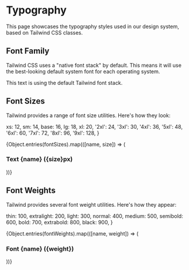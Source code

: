 
<Meta title="Tokens/Typography" />

# Typography

This page showcases the typography styles used in our design system, based on Tailwind CSS classes.

## Font Family

Tailwind CSS uses a "native font stack" by default. This means it will use the best-looking default system font for each operating system.


<p style={{ fontFamily }}>
  This text is using the default Tailwind font stack.
</p>

## Font Sizes

Tailwind provides a range of font size utilities. Here's how they look:

  xs: 12,
  sm: 14,
  base: 16,
  lg: 18,
  xl: 20,
  '2xl': 24,
  '3xl': 30,
  '4xl': 36,
  '5xl': 48,
  '6xl': 60,
  '7xl': 72,
  '8xl': 96,
  '9xl': 128,
}

{Object.entries(fontSizes).map(([name, size]) => (
  <div key={name}>
    <h3 className="h3">Text {name} ({size}px)</h3>
    <Typeset
      fontSizes={[size]}
      fontWeight={400}
      sampleText="The quick brown fox jumps over the lazy dog"
      fontFamily={fontFamily}
    />
  </div>
))}

## Font Weights

Tailwind provides several font weight utilities. Here's how they appear:

  thin: 100,
  extralight: 200,
  light: 300,
  normal: 400,
  medium: 500,
  semibold: 600,
  bold: 700,
  extrabold: 800,
  black: 900,
}

{Object.entries(fontWeights).map(([name, weight]) => (
  <div key={name}>
    <h3 className="h3">Font {name} ({weight})</h3>
    <Typeset
      fontSizes={[16]}
      fontWeight={weight}
      sampleText={`This is ${name} (${weight}) text`}
      fontFamily={fontFamily}
    />
  </div>
))}
